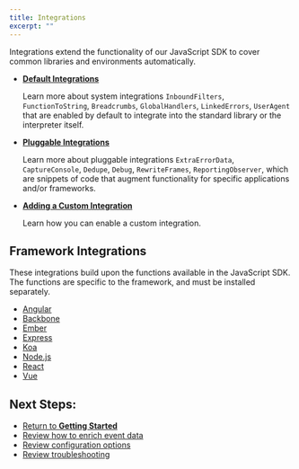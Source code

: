 ```yaml
---
title: Integrations
excerpt: ""
---
```

Integrations extend the functionality of our JavaScript SDK to cover common libraries and environments automatically.

- **[Default Integrations](/sdks/javascript/integrations/default)**

    Learn more about system integrations `InboundFilters`, `FunctionToString`, `Breadcrumbs`, `GlobalHandlers`, `LinkedErrors`, `UserAgent` that are enabled by default to integrate into the standard library or the interpreter itself.

- **[Pluggable Integrations](/sdks/javascript/integrations/plugin)**

    Learn more about pluggable integrations `ExtraErrorData`, `CaptureConsole`, `Dedupe`, `Debug`, `RewriteFrames`, `ReportingObserver`, which are snippets of code that augment functionality for specific applications and/or frameworks.

- **[Adding a Custom Integration](/sdks/javascript/integrations/custom)**

    Learn how you can enable a custom integration.

## Framework Integrations

These integrations build upon the functions available in the JavaScript SDK. The functions are specific to the framework, and must be installed separately.

- [Angular](/platforms/javascript/angular/)
- [Backbone](/clients/javascript/integrations/)
- [Ember](/platforms/javascript/ember/)
- [Express](/platforms/node/express/)
- [Koa](/platforms/node/koa/)
- [Node.js](/platforms/node/)
- [React](/platforms/javascript/react/)
- [Vue](/platforms/javascript/vue/)

## Next Steps:

 - [Return to **Getting Started**](/sdks/javascript/)
 - [Review how to enrich event data](/sdks/javascript/errors/intro)
 - [Review configuration options](/sdks/javascript/config/intro)
 - [Review troubleshooting](/sdks/javascript/troubleshooting/troubleshooting)
